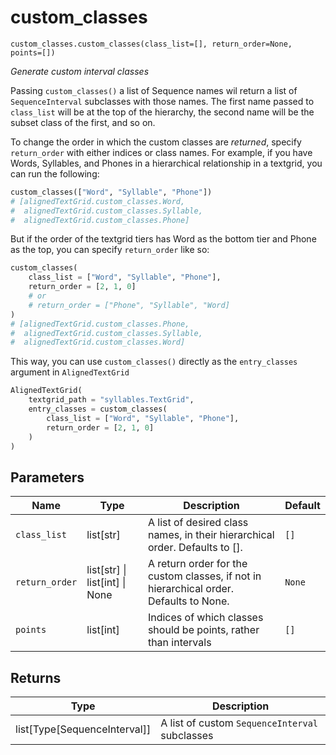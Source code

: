 # custom_classes { #aligned_textgrid.custom_classes.custom_classes }

`custom_classes.custom_classes(class_list=[], return_order=None, points=[])`

_Generate custom interval classes_

Passing `custom_classes()` a list of Sequence names wil return a list of
`SequenceInterval` subclasses with those names. The first name passed to `class_list`
will be at the top of the hierarchy, the second name will be the subset class of the 
first, and so on.

To change the order in which the custom classes are *returned*, specify `return_order` 
with either indices or class names. For example, if you have Words, Syllables, and Phones in
a hierarchical relationship in a textgrid, you can run the following:

```python
custom_classes(["Word", "Syllable", "Phone"])
# [alignedTextGrid.custom_classes.Word,
#  alignedTextGrid.custom_classes.Syllable,
#  alignedTextGrid.custom_classes.Phone]
```

But if the order of the textgrid tiers has Word as the bottom tier and Phone as the top, you can specify `return_order`
like so:

```python
custom_classes(
    class_list = ["Word", "Syllable", "Phone"],
    return_order = [2, 1, 0]
    # or
    # return_order = ["Phone", "Syllable", "Word]
)
# [alignedTextGrid.custom_classes.Phone,
#  alignedTextGrid.custom_classes.Syllable,
#  alignedTextGrid.custom_classes.Word]
```

This way, you can use `custom_classes()` directly as the `entry_classes` argument in `AlignedTextGrid`

```python
AlignedTextGrid(
    textgrid_path = "syllables.TextGrid",
    entry_classes = custom_classes(
        class_list = ["Word", "Syllable", "Phone"],
        return_order = [2, 1, 0]
    )
)
```

## Parameters

| Name           | Type                               | Description                                                                            | Default   |
|----------------|------------------------------------|----------------------------------------------------------------------------------------|-----------|
| `class_list`   | list\[str\]                        | A list of desired class names, in their hierarchical order. Defaults to [].            | `[]`      |
| `return_order` | list\[str\] \| list\[int\] \| None | A return order for the custom classes, if not in hierarchical order. Defaults to None. | `None`    |
| `points`       | list\[int\]                        | Indices of which classes should be points, rather than intervals                       | `[]`      |

## Returns

| Type                             | Description                                    |
|----------------------------------|------------------------------------------------|
| list\[Type\[SequenceInterval\]\] | A list of custom `SequenceInterval` subclasses |